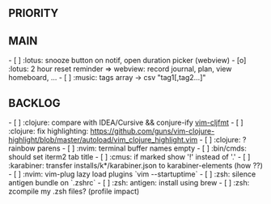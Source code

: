 == PRIORITY ==

== MAIN ==
- [ ] :lotus: snooze button on notif, open duration picker (webview)
- [o] :lotus: 2 hour reset reminder => webview: record journal, plan, view homeboard, ...
- [ ] :music: tags array -> csv "tag1[,tag2...]"

== BACKLOG ==
- [ ] :clojure: compare with IDEA/Cursive && conjure-ify [[https://github.com/venantius/vim-cljfmt/tree/master/plugin|vim-cljfmt]]
- [ ] :clojure: fix highlighting: https://github.com/guns/vim-clojure-highlight/blob/master/autoload/vim_clojure_highlight.vim
- [ ] :clojure: ? rainbow parens
- [ ] :nvim: terminal buffer names empty
- [ ] :bin/cmds: should set iterm2 tab title
- [ ] :cmus: if marked show '!' instead of '.'
- [ ] :karabiner: transfer installs/k*/karabiner.json to karabiner-elements (how ??)
- [ ] :nvim: vim-plug lazy load plugins `vim --startuptime`
- [ ] :zsh: silence antigen bundle on `.zshrc`
- [ ] :zsh: antigen: install using brew
- [ ] :zsh: zcompile my .zsh files? (profile impact)
